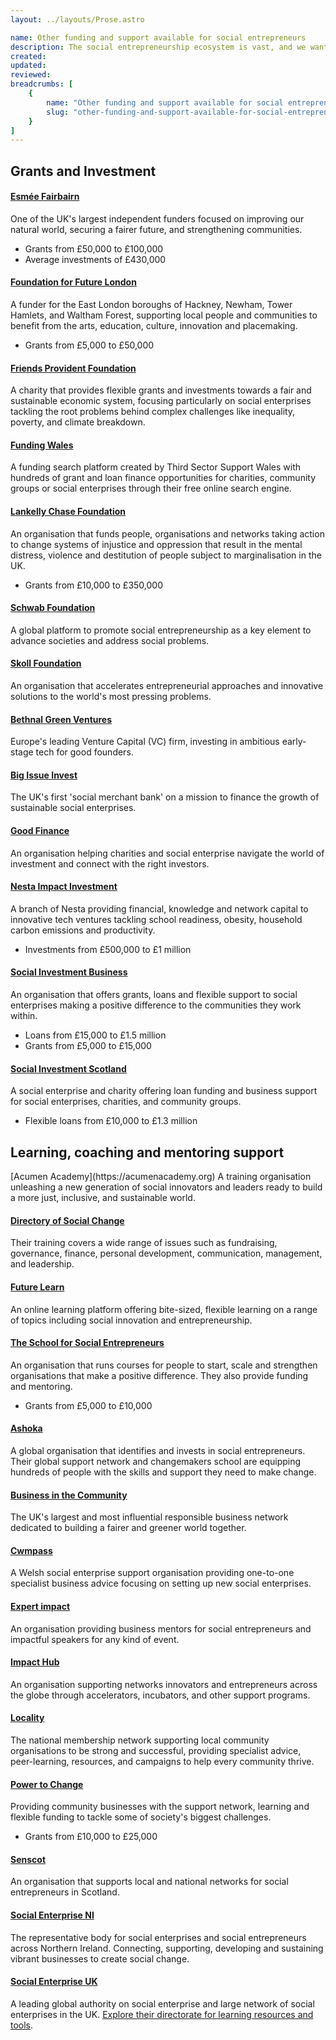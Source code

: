 ```yaml
---
layout: ../layouts/Prose.astro

name: Other funding and support available for social entrepreneurs
description: The social entrepreneurship ecosystem is vast, and we want to help you find the right support for you and your enterprise. Below we have listed other organisations and useful resources who might be able to help you progress in your journey.
created: 
updated: 
reviewed:   
breadcrumbs: [
    {
        name: "Other funding and support available for social entrepreneurs",
        slug: "other-funding-and-support-available-for-social-entrepreneurs"
    }
]
---
```



## Grants and Investment

<Faqmd question="Social entrepreneurship foundations">

#### [Esmée Fairbairn](https:/esmeefairbairn.org.uk)  
One of the UK's largest independent funders focused on improving our natural world, securing a fairer future, and strengthening communities.  
- Grants from £50,000 to £100,000
- Average investments of £430,000

#### [Foundation for Future London](https://future.london)  
A funder for the East London boroughs of Hackney, Newham, Tower Hamlets, and Waltham Forest, supporting local people and communities to benefit from the arts, education, culture, innovation and placemaking.  
- Grants from £5,000 to £50,000

#### [Friends Provident Foundation](https://www.friendsprovidentfoundation.org)  
A charity that provides flexible grants and investments towards a fair and sustainable economic system, focusing particularly on social enterprises tackling the root problems behind complex challenges like inequality, poverty, and climate breakdown.

#### [Funding Wales](https://funding.cymru)  
A funding search platform created by Third Sector Support Wales with hundreds of grant and loan finance opportunities for charities, community groups or social enterprises  through their free online search engine.

#### [Lankelly Chase Foundation](https://lankellychase.org.uk)  
An organisation that funds people, organisations and networks taking action to change systems of injustice and oppression that result in the mental distress, violence and destitution of people subject to marginalisation in the UK.  
- Grants from £10,000 to £350,000

#### [Schwab Foundation](http://www.schwabfound.org)  
A global platform to promote social entrepreneurship as a key element to advance societies and address social problems.

#### [Skoll Foundation](http://www.skollfoundation.org)  
An organisation that accelerates entrepreneurial approaches and innovative solutions to the world's most pressing problems.

</Faqmd>

<Faqmd question="Trusts and foundations">

#### [Bethnal Green Ventures](https://bethnalgreenventures.com)  
Europe's leading Venture Capital (VC) firm, investing in ambitious early-stage tech for good founders. 

#### [Big Issue Invest ](https://www.bigissue.com/invest)  
The UK's first 'social merchant bank' on a mission to finance the growth of sustainable social enterprises.

#### [Good Finance](https://www.goodfinance.org.uk)  
An organisation helping charities and social enterprise navigate the world of investment and connect with the right investors.

#### [Nesta Impact Investment](https://www.nesta.org.uk/project/impact-investments)  
A branch of Nesta providing financial, knowledge and network capital to innovative tech ventures tackling school readiness, obesity, household carbon emissions and productivity.  
- Investments from £500,000 to £1 million

#### [Social Investment Business](https://www.sibgroup.org.uk)  
An organisation that offers grants, loans and flexible support to social enterprises making a positive difference to the communities they work within.  
- Loans from £15,000 to £1.5 million
- Grants from £5,000 to £15,000

#### [Social Investment Scotland](https://www.socialinvestmentscotland.com)  
A social enterprise and charity offering loan funding and business support for social enterprises, charities, and community groups.  
- Flexible loans from £10,000 to £1.3 million

</Faqmd>

## Learning, coaching and mentoring support

<Faqmd question="Online courses, resources and tools">
[Acumen Academy](https://acumenacademy.org)  
A training organisation unleashing a new generation of social innovators and leaders ready to build a more just, inclusive, and sustainable world.

#### [Directory of Social Change](https://www.dsc.org.uk/training)  
Their training covers a wide range of issues such as fundraising, governance, finance, personal development, communication, management, and leadership.

#### [Future Learn](https://www.futurelearn.com/info/courses/social-enterprise-idea-action/0/steps/146060)  
An online learning platform offering bite-sized, flexible learning on a range of topics including social innovation and entrepreneurship.

#### [The School for Social Entrepreneurs](https://the-sse.org)  
An organisation that runs courses for people to start, scale and strengthen organisations that make a positive difference. They also provide funding and mentoring.  
- Grants from £5,000 to £10,000
</Faqmd>

<Faqmd question="Social entrepreneurship support networks">

#### [Ashoka](http://uk.ashoka.org)  
A global organisation that identifies and invests in social entrepreneurs. Their global support network and changemakers school are equipping hundreds of people with the skills and support they need to make change.

#### [Business in the Community](https://www.socialenterprisemark.org.uk)  
The UK's largest and most influential responsible business network dedicated to building a fairer and greener world together.

#### [Cwmpass](https://cwmpas.coop/what-we-do/services/social-business-wales-new-start)  
A Welsh social enterprise support organisation providing one-to-one specialist business advice focusing on setting up new social enterprises.

#### [Expert impact](https://www.expertimpact.com)  
An organisation providing business mentors for social entrepreneurs and impactful speakers for any kind of event.

#### [Impact Hub](http://www.impacthub.net)  
An organisation supporting networks innovators and entrepreneurs across the globe through accelerators, incubators, and other support programs.

#### [Locality](https://locality.org.uk)  
The national membership network supporting local community organisations to be strong and successful, providing specialist advice, peer-learning, resources, and campaigns to help every community thrive.

#### [Power to Change](https://www.powertochange.org.uk)  
Providing community businesses with the support network, learning and flexible funding to tackle some of society's biggest challenges.  
- Grants from £10,000 to £25,000

#### [Senscot](http://www.senscot.net)  
An organisation that supports local and national networks for social entrepreneurs in Scotland.

#### [Social Enterprise NI](https://www.socialenterpriseni.org)  
The representative body for social enterprises and social entrepreneurs across Northern Ireland. Connecting, supporting, developing and sustaining vibrant businesses to create social change.

#### [Social Enterprise UK](https://www.socialenterprise.org.uk)  
A leading global authority on social enterprise and large network of social enterprises in the UK. [Explore their directorate for learning resources and tools](https://directory.socialenterprise.org.uk).

</Faqmd>